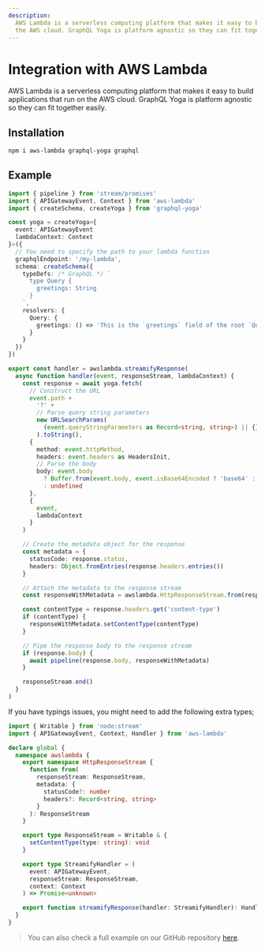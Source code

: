 ```yaml
---
description:
  AWS Lambda is a serverless computing platform that makes it easy to build applications that run on
  the AWS cloud. GraphQL Yoga is platform agnostic so they can fit together easily.
---
```


# Integration with AWS Lambda

AWS Lambda is a serverless computing platform that makes it easy to build applications that run on
the AWS cloud. GraphQL Yoga is platform agnostic so they can fit together easily.

## Installation

```sh npm2yarn
npm i aws-lambda graphql-yoga graphql
```

## Example

```ts filename="graphql.ts"
import { pipeline } from 'stream/promises'
import { APIGatewayEvent, Context } from 'aws-lambda'
import { createSchema, createYoga } from 'graphql-yoga'

const yoga = createYoga<{
  event: APIGatewayEvent
  lambdaContext: Context
}>({
  // You need to specify the path to your lambda function
  graphqlEndpoint: '/my-lambda',
  schema: createSchema({
    typeDefs: /* GraphQL */ `
      type Query {
        greetings: String
      }
    `,
    resolvers: {
      Query: {
        greetings: () => 'This is the `greetings` field of the root `Query` type'
      }
    }
  })
})

export const handler = awslambda.streamifyResponse(
  async function handler(event, responseStream, lambdaContext) {
    const response = await yoga.fetch(
      // Construct the URL
      event.path +
        '?' +
        // Parse query string parameters
        new URLSearchParams(
          (event.queryStringParameters as Record<string, string>) || {}
        ).toString(),
      {
        method: event.httpMethod,
        headers: event.headers as HeadersInit,
        // Parse the body
        body: event.body
          ? Buffer.from(event.body, event.isBase64Encoded ? 'base64' : 'utf8')
          : undefined
      },
      {
        event,
        lambdaContext
      }
    )

    // Create the metadata object for the response
    const metadata = {
      statusCode: response.status,
      headers: Object.fromEntries(response.headers.entries())
    }

    // Attach the metadata to the response stream
    const responseWithMetadata = awslambda.HttpResponseStream.from(responseStream, metadata)

    const contentType = response.headers.get('content-type')
    if (contentType) {
      responseWithMetadata.setContentType(contentType)
    }

    // Pipe the response body to the response stream
    if (response.body) {
      await pipeline(response.body, responseWithMetadata)
    }

    responseStream.end()
  }
)
```

If you have typings issues, you might need to add the following extra types;

```ts filename="awslambda.d.ts"
import { Writable } from 'node:stream'
import { APIGatewayEvent, Context, Handler } from 'aws-lambda'

declare global {
  namespace awslambda {
    export namespace HttpResponseStream {
      function from(
        responseStream: ResponseStream,
        metadata: {
          statusCode?: number
          headers?: Record<string, string>
        }
      ): ResponseStream
    }

    export type ResponseStream = Writable & {
      setContentType(type: string): void
    }

    export type StreamifyHandler = (
      event: APIGatewayEvent,
      responseStream: ResponseStream,
      context: Context
    ) => Promise<unknown>

    export function streamifyResponse(handler: StreamifyHandler): Handler<APIGatewayEvent>
  }
}
```

> You can also check a full example on our GitHub repository
> [here](https://github.com/dotansimha/graphql-yoga/tree/main/examples/aws-lambda).
